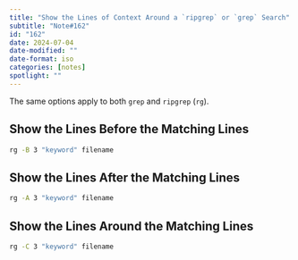 ```yaml
---
title: "Show the Lines of Context Around a `ripgrep` or `grep` Search"
subtitle: "Note#162"
id: "162"
date: 2024-07-04
date-modified: ""
date-format: iso
categories: [notes]
spotlight: ""
---
```

The same options apply to both `grep` and `ripgrep` (`rg`).

## Show the Lines Before the Matching Lines

```bash
rg -B 3 "keyword" filename
```

## Show the Lines After the Matching Lines

```bash
rg -A 3 "keyword" filename
```

## Show the Lines Around the Matching Lines

```bash
rg -C 3 "keyword" filename
```
